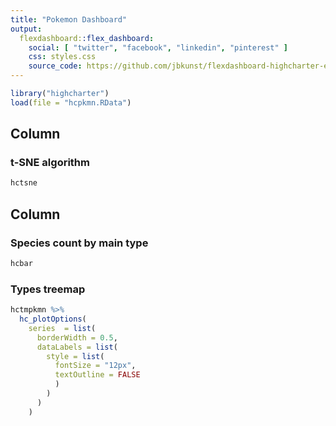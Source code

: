 ---
title: "Pokemon Dashboard"
output: 
  flexdashboard::flex_dashboard:
    social: [ "twitter", "facebook", "linkedin", "pinterest" ]
    css: styles.css
    source_code: https://github.com/jbkunst/flexdashboard-highcharter-examples/tree/gh-pages/pokemon
---


```{r setup, include=FALSE}
library("highcharter")
load(file = "hcpkmn.RData")
```

    
Column {data-width=600}
-------------------------------------
    
### t-SNE algorithm
    
```{r}
hctsne
```
   
Column {data-width=400}
-------------------------------------
   
### Species count by main type

```{r}
hcbar
```   
 
### Types treemap
    
```{r}
hctmpkmn %>% 
  hc_plotOptions(
    series  = list(
      borderWidth = 0.5, 
      dataLabels = list(
        style = list(
          fontSize = "12px",
          textOutline = FALSE
          )
        )
      )
    )
```
